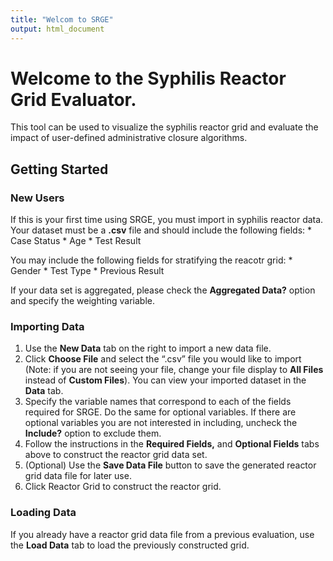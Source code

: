 ```yaml
---
title: "Welcom to SRGE"
output: html_document
---
```


# Welcome to the Syphilis Reactor Grid Evaluator. 
This tool can be used to visualize the syphilis reactor grid and evaluate the impact of user-defined administrative closure algorithms.

## Getting Started

### New Users  
If this is your first time using SRGE, you must import in syphilis reactor data. Your dataset must be a **.csv** file and should include the following fields:
  * Case Status
  * Age 
  * Test Result
  
You may include the following fields for stratifying the reacotr grid:
  * Gender
  * Test Type
  * Previous Result  
  
If your data set is aggregated, please check the **Aggregated Data?** option and specify the weighting variable.  

### Importing Data  
1. Use the **New Data** tab on the right to import a new data file.
2. Click **Choose File** and select the ".csv" file you would like to import (Note: if you are not seeing your file, change your file display to **All Files** instead of **Custom Files**). You can view your imported dataset in the **Data** tab.
3. Specify the variable names that correspond to each of the fields required for SRGE. Do the same for optional variables. If there are optional variables you are not interested in including, uncheck the **Include?** option to exclude them.
4. Follow the instructions in the **Required Fields,** and **Optional Fields** tabs above to construct the reactor grid data set.
5. (Optional) Use the **Save Data File** button to save the generated reactor grid data file for later use.
6. Click Reactor Grid to construct the reactor grid.

### Loading Data
If you already have a reactor grid data file from a previous evaluation, use the **Load Data** tab to load the previously constructed grid.
